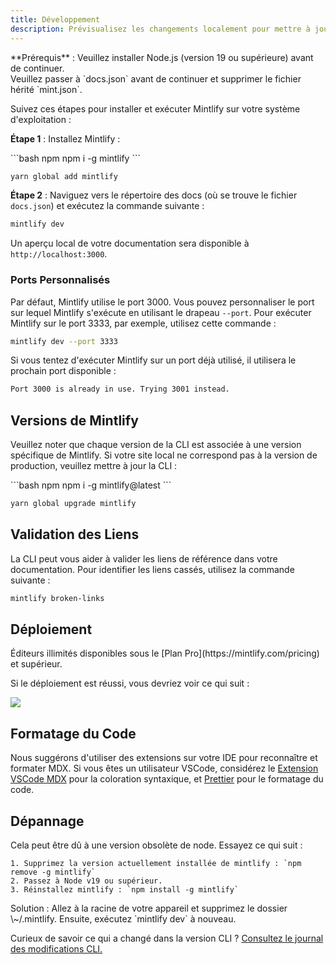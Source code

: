 ```yaml
---
title: Développement
description: Prévisualisez les changements localement pour mettre à jour votre documentation
---
```


<Info>
  **Prérequis** : Veuillez installer Node.js (version 19 ou supérieure) avant de continuer. <br />
  Veuillez passer à `docs.json` avant de continuer et supprimer le fichier hérité `mint.json`.
</Info>

Suivez ces étapes pour installer et exécuter Mintlify sur votre système d'exploitation :

**Étape 1** : Installez Mintlify :

<CodeGroup>
  ```bash npm
  npm i -g mintlify
  ```

  ```bash yarn
  yarn global add mintlify
  ```
</CodeGroup>

**Étape 2** : Naviguez vers le répertoire des docs (où se trouve le fichier `docs.json`) et exécutez la commande suivante :

```bash
mintlify dev
```

Un aperçu local de votre documentation sera disponible à `http://localhost:3000`.

### Ports Personnalisés

Par défaut, Mintlify utilise le port 3000. Vous pouvez personnaliser le port sur lequel Mintlify s'exécute en utilisant le drapeau `--port`. Pour exécuter Mintlify sur le port 3333, par exemple, utilisez cette commande :

```bash
mintlify dev --port 3333
```

Si vous tentez d'exécuter Mintlify sur un port déjà utilisé, il utilisera le prochain port disponible :

```md
Port 3000 is already in use. Trying 3001 instead.
```

## Versions de Mintlify

Veuillez noter que chaque version de la CLI est associée à une version spécifique de Mintlify. Si votre site local ne correspond pas à la version de production, veuillez mettre à jour la CLI :

<CodeGroup>
  ```bash npm
  npm i -g mintlify@latest
  ```

  ```bash yarn
  yarn global upgrade mintlify
  ```
</CodeGroup>

## Validation des Liens

La CLI peut vous aider à valider les liens de référence dans votre documentation. Pour identifier les liens cassés, utilisez la commande suivante :

```bash
mintlify broken-links
```

## Déploiement

<Tip>
  Éditeurs illimités disponibles sous le [Plan Pro](https://mintlify.com/pricing) et supérieur.
</Tip>

Si le déploiement est réussi, vous devriez voir ce qui suit :

<Frame>
  <img src="/images/checks-passed.png" style={{ borderRadius: '0.5rem' }} />
</Frame>

## Formatage du Code

Nous suggérons d'utiliser des extensions sur votre IDE pour reconnaître et formater MDX. Si vous êtes un utilisateur VSCode, considérez le [Extension VSCode MDX](https://marketplace.visualstudio.com/items?itemName=unifiedjs.vscode-mdx) pour la coloration syntaxique, et [Prettier](https://marketplace.visualstudio.com/items?itemName=esbenp.prettier-vscode) pour le formatage du code.

## Dépannage

<AccordionGroup>
  <Accordion title="Error: Could not load the &#x22;sharp&#x22; module using the darwin-arm64 runtime">
    Cela peut être dû à une version obsolète de node. Essayez ce qui suit :

    1. Supprimez la version actuellement installée de mintlify : `npm remove -g mintlify`
    2. Passez à Node v19 ou supérieur.
    3. Réinstallez mintlify : `npm install -g mintlify`
  </Accordion>

  <Accordion title="Issue: Encountering an unknown error">
    Solution : Allez à la racine de votre appareil et supprimez le dossier \~/.mintlify. Ensuite, exécutez `mintlify dev` à nouveau.
  </Accordion>
</AccordionGroup>

Curieux de savoir ce qui a changé dans la version CLI ? [Consultez le journal des modifications CLI.](https://www.npmjs.com/package/mintlify?activeTab=versions)

